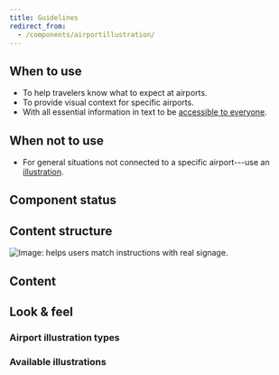 ```yaml
---
title: Guidelines
redirect_from:
  - /components/airportillustration/
---
```




<ReactExample exampleId="AirportIllustration-default" />

## When to use

- To help travelers know what to expect at airports.
- To provide visual context for specific airports.
- With all essential information in text to be [accessible to everyone](/foundation/accessibility/).

## When not to use

- For general situations not connected to a specific airport---use an [illustration](/components/visuals/illustration/).

## Component status

<ComponentStatus component="AirportIllustration" />

## Content structure

![Image: helps users match instructions with real signage.](fileId:4QJZqvBvRrLu6t9mwObCkA;nodeId:642%3A2202)

## Content

<IllustrationNonvisualSnippet />

<GuidelineImages>

<DoImage />

<DontImage />

</GuidelineImages>

## Look & feel

### Airport illustration types

<IllustrationTypesSnippet />

### Available illustrations

<IllustrationList airport />
